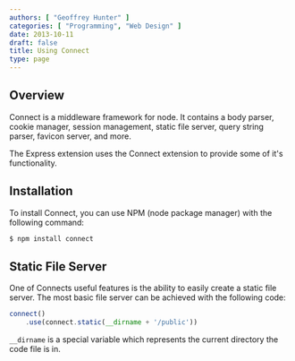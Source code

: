```yaml
---
authors: [ "Geoffrey Hunter" ]
categories: [ "Programming", "Web Design" ]
date: 2013-10-11
draft: false
title: Using Connect
type: page
---
```



## Overview

Connect is a middleware framework for node. It contains a body parser, cookie manager, session management, static file server, query string parser, favicon server, and more.

The Express extension uses the Connect extension to provide some of it's functionality.

## Installation

To install Connect, you can use NPM (node package manager) with the following command:

```sh    
$ npm install connect
```

## Static File Server

One of Connects useful features is the ability to easily create a static file server. The most basic file server can be achieved with the following code:

```js    
connect()
    .use(connect.static(__dirname + '/public'))
```

`__dirname` is a special variable which represents the current directory the code file is in.
